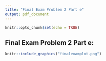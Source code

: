 ```yaml
---
title: "Final Exam Problem 2 Part e"
output: pdf_document
---
```


```r
knitr::opts_chunk$set(echo = TRUE)
```

## Final Exam Problem 2 Part e:

```r
knitr::include_graphics("finalexamplot.png")
```
